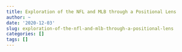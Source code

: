 ```yaml
---
title: Exploration of the NFL and MLB through a Positional Lens
author: ~
date: '2020-12-03'
slug: exploration-of-the-nfl-and-mlb-through-a-positional-lens
categories: []
tags: []
---
```


